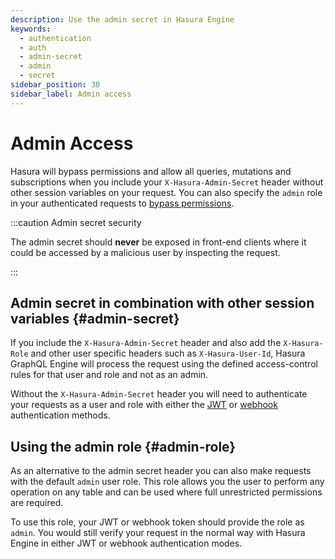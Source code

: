 ```yaml
---
description: Use the admin secret in Hasura Engine
keywords:
  - authentication
  - auth
  - admin-secret
  - admin
  - secret
sidebar_position: 30
sidebar_label: Admin access
---
```



# Admin Access

Hasura will bypass permissions and allow all queries, mutations and subscriptions when you include your
`X-Hasura-Admin-Secret` header without other session variables on your request. You can also specify the `admin`
role in your authenticated requests to [bypass permissions](#admin-role).

:::caution Admin secret security

The admin secret should **never** be exposed in front-end clients where it could be accessed by a malicious user by
inspecting the request.

:::

## Admin secret in combination with other session variables {#admin-secret}

If you include the `X-Hasura-Admin-Secret` header and also add the `X-Hasura-Role` and other user specific
headers such as `X-Hasura-User-Id`,  Hasura GraphQL Engine will process the request using the defined access-control
rules for that user and role and not as an admin.

Without the `X-Hasura-Admin-Secret` header you will need to authenticate your requests as a user and role with
either the [JWT](/auth/authentication/jwt.mdx) or [webhook](/auth/authentication/webhook.mdx) authentication methods.

<Thumbnail src='/img/auth/authentication_test-permissions-with-admin-secret_2.16.1.png'
           alt='Pose as a user using the admin secret header'  />

## Using the admin role {#admin-role}

As an alternative to the admin secret header you can also make requests with the default `admin` user role. This
role allows you the user to perform any operation on any table and can be used where full unrestricted permissions
are required.

To use this role, your JWT or webhook token should provide the role as `admin`. You would still verify your request in
the normal way with Hasura Engine in either JWT or webhook authentication modes.
